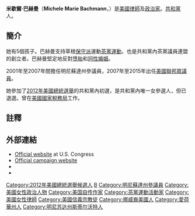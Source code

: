{{Infobox politician
| name          = Michele Bachmann
| image         = Bachmann2011.jpg
| state         = [[明尼蘇達|明尼蘇達]]
| district      = 明尼蘇達州
| term_start    = 2007年1月3日
| term_end      = 2015年1月3日
| preceded      = Mark Kennedy
| succeeded     =
| state_senate3 = 明尼蘇達州
| district3     = 56
| term_start3   = 2001年1月3日
| term_end3     = 2003年1月3日
| preceded3     = [[Gary_W._Laidig|Gary W. Laidig]]
| succeeded3    = [[Brian_LeClair|Brian LeClair]]
| state_senate2 = 明尼蘇達州
| district2     = 52
| term_start2   = 2003年1月7日
| term_end2     = 2007年1月2日
| preceded2     = [[Satveer_Chaudhary|Satveer Chaudhary]]
| succeeded2    = [[Ray_Vandeveer|Ray Vandeveer]]
| spouse        = [[Marcus_Bachmann|Marcus Bachmann]]
| birthname     = Michele Marie Amble
| birth_date    = {{Birth date and age|1956|4|6}}
| birth_place   = {{USA}}[[Waterloo,_Iowa|Waterloo, Iowa]]
| party         = [[共和黨_(美國)|共和黨]]
| religion      = [[基督教|基督教]][[福音派|福音派]] (之前為[[路德宗|路德宗]])
| occupation    = [[律師|律師]]、[[政治人物|政治人物]]<ref name="WaPoAbout">{{Cite news|title=About Michele Bachmann|url=http://projects.washingtonpost.com/congress/members/B001256|work=The Washington Post|accessdate=March 26, 2011}}</ref>
| residence     = [[Stillwater,_Minnesota|Stillwater, Minnesota]]
| website       = [https://web.archive.org/web/20110203213829/http://www.bachmann.house.gov/ Official webpage] at U.S. Congress<br />[http://www.michelebachmann.com/ Campaign website]
| alma_mater    = [[Winona_State_University|Winona State University]] <small>([[Bachelor_of_Arts|B.A.]])</small><ref name=EDU>{{cite web|title = Bachmann, Michele – Biographical Information|publisher = United States Congress|year = 2008|url = http://bioguide.congress.gov/scripts/biodisplay.pl?index=B001256|accessdate = November 30, 2008|archive-date = 2011-06-19|archive-url = https://web.archive.org/web/20110619032433/http://bioguide.congress.gov/scripts/biodisplay.pl?index=B001256|dead-url = no}}</ref><br>[[Oral_Roberts_University|Oral Roberts University]] <small>([[Juris_Doctor|J.D.]])</small><ref name=EDU/><br>[[William_&_Mary_Law_School|William & Mary Law School]] <small>([[LL.M.|LL.M.]])</small><ref name=EDU/>
| footnotes      = <div style="text-align:center; background:#980202; width:100%; vertical-align:middle; color:#FFF; font-size:0.85em; vertical-align: top; text-align: center; white-space:nowrap;" class="table-no" >'''This article is part of a series about<br>Michele Bachmann'''</div>
}}
'''米歇爾·巴赫曼'''（'''Michele Marie Bachmann'''，{{bd|1956年|4月6日|catIdx=Bachmann}}）是[[美國|美國]][[律師|律師]]及[[政治家|政治家]]。[[共和黨_(美國)|共和黨]]人。

== 簡介 ==
她有5個孩子。巴赫曼支持草根[[保守派|保守派]]運動[[茶黨運動|茶黨運動]]，也是共和黨內茶黨議員連盟的創立者。巴赫曼堅定地反對[[墮胎|墮胎]]和[[同性婚姻|同性婚姻]]。

2001年至2007年間擔任明尼蘇達州參議員，2007年至2015年出任[[美國聯邦眾議員|美國聯邦眾議員]]。

她參加了[[2012年美國總統選舉|2012年美國總統選舉]]的共和黨內初選，是共和黨內唯一女參選人，但已退選。曾在[[美國國家稅務局|美國國家稅務局]]工作。

== 註釋 ==
{{Reflist}}

== 外部連結 ==
{{Wikiquote}}
* [https://web.archive.org/web/20110203213829/http://www.bachmann.house.gov/ Official website] at U.S. Congress
* [http://www.michelebachmann.com/ Official campaign website] {{Wayback|url=http://www.michelebachmann.com/ |date=20020913043725 }}
* {{MN-legdb|10026}}
* {{CongLinks|congbio=b001256|votesmart=WMN51508|washpo=Michele_Bachmann|govtrack=412216|opencong=412216_Michele_Bachmann|ontheissuespath=House/Michele_Bachmann.htm|surge=991|legistorm=823/Rep_Michele_Bachmann.html|fec=H6MN06074|opensecrets=N00027493|followthemoney=7596|cspan=1021492|rose=|imdb=2939627|nyt=b/michele_m_bachmann|guardian=world/michele-bachmann|worldcat=np-bachmann,%20michele|nndb=017/000122648}}

{{2012年美国总统选举}}

{{Authority control}}
{{DEFAULTSORT:Bachmann, Michele}}

[[Category:2012年美國總統選舉候選人|Category:2012年美國總統選舉候選人]]
[[Category:美国共和党联邦众议员|B]]
[[Category:明尼蘇達州參議員|Category:明尼蘇達州參議員]]
[[Category:美國女性政治人物|Category:美國女性政治人物]]
[[Category:美国自传作家|Category:美国自传作家]]
[[Category:茶黨運動活動家|Category:茶黨運動活動家]]
[[Category:美國女性律師|Category:美國女性律師]]
[[Category:美國信義宗教徒|Category:美國信義宗教徒]]
[[Category:挪威裔美國人|Category:挪威裔美國人]]
[[Category:愛荷華州人|Category:愛荷華州人]]
[[Category:明尼苏达州斯蒂尔沃特人|Category:明尼苏达州斯蒂尔沃特人]]